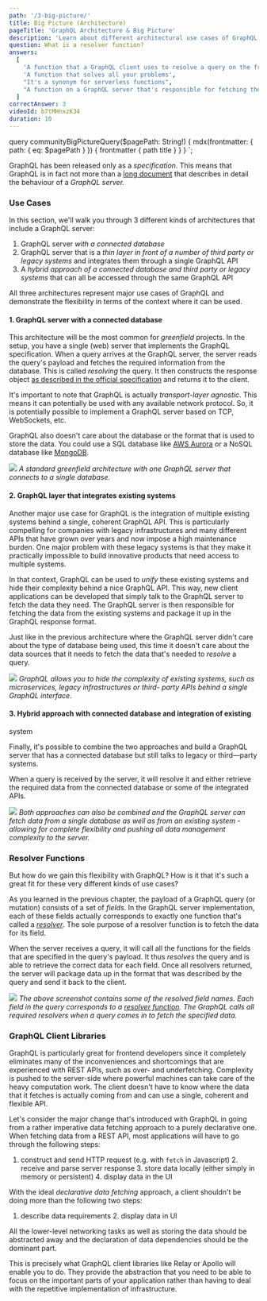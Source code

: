 ```yaml
---
path: '/3-big-picture/'
title: Big Picture (Architecture)
pageTitle: 'GraphQL Architecture & Big Picture'
description: 'Learn about different architectural use cases of GraphQL and the major components on the backend and the frontend, like resolver functions and client libraries.'
question: What is a resolver function?
answers:
  [
    'A function that a GraphQL client uses to resolve a query on the frontend',
    'A function that solves all your problems',
    "It's a synonym for serverless functions",
    "A function on a GraphQL server that's responsible for fetching the data for a single field",
  ]
correctAnswer: 3
videoId: b7tMHnxzK34
duration: 10
---
```



  query communityBigPictureQuery($pagePath: String!) {
    mdx(frontmatter: { path: { eq: $pagePath } }) {
      frontmatter {
        path
        title
      }
    }
  }
`;

GraphQL has been released only as a _specification_. This means that GraphQL is
in fact not more than a [long document](https://facebook.github.io/graphql/)
that describes in detail the behaviour of a _GraphQL server._

### Use Cases

In this section, we'll walk you through 3 different kinds of architectures that
include a GraphQL server:

1. GraphQL server _with a connected database_
2. GraphQL server that is a _thin layer in front of a number of third party or
   legacy systems_ and integrates them through a single GraphQL API
3. A _hybrid approach of a connected database and third party or legacy systems_
   that can all be accessed through the same GraphQL API

All three architectures represent major use cases of GraphQL and demonstrate
the flexibility in terms of the context where it can be used.

#### 1. GraphQL server with a connected database

This architecture will be the most common for _greenfield_ projects. In the
setup, you have a single (web) server that implements the GraphQL
specification. When a query arrives at the GraphQL server, the server reads the
query's payload and fetches the required information from the database. This is
called _resolving_ the query. It then constructs the response object [as
described in the official specification](https://facebook.github.io/graphql/#sec-Response)
and returns it to the client.

It's important to note that GraphQL is actually _transport-layer agnostic_.
This means it can potentially be used with any available network protocol. So,
it is potentially possible to implement a GraphQL server based on TCP,
WebSockets, etc.

GraphQL also doesn't care about the database or the format that is used to
store the data. You could use a SQL database like [AWS Aurora](https://aws.amazon.com/rds/aurora)
or a NoSQL database like [MongoDB](https://www.mongodb.com/).

![](https://imgur.com/cRE6oeb.png) _A standard greenfield architecture with one
GraphQL server that connects to a single database._

#### 2. GraphQL layer that integrates existing systems

Another major use case for GraphQL is the integration of multiple existing
systems behind a single, coherent GraphQL API. This is particularly compelling
for companies with legacy infrastructures and many different APIs that have
grown over years and now impose a high maintenance burden. One major problem
with these legacy systems is that they make it practically impossible to build
innovative products that need access to multiple systems.

In that context, GraphQL can be used to _unify_ these existing systems and hide
their complexity behind a nice GraphQL API. This way, new client applications
can be developed that simply talk to the GraphQL server to fetch the data they
need. The GraphQL server is then responsible for fetching the data from the
existing systems and package it up in the GraphQL response format.

Just like in the previous architecture where the GraphQL server didn't care
about the type of database being used, this time it doesn't care about the data
sources that it needs to fetch the data that's needed to _resolve_ a query.

![](https://imgur.com/zQggcSX.png) _GraphQL allows you to hide the complexity
of existing systems, such as microservices, legacy infrastructures or third-
party APIs behind a single GraphQL interface._

#### 3. Hybrid approach with connected database and integration of existing

system

Finally, it's possible to combine the two approaches and build a GraphQL server
that has a connected database but still talks to legacy or third—party systems.

When a query is received by the server, it will resolve it and either retrieve
the required data from the connected database or some of the integrated APIs.

![](https://imgur.com/73dByTz.png) _Both approaches can also be combined and
the GraphQL server can fetch data from a single database as well as from an
existing system - allowing for complete flexibility and pushing all data
management complexity to the server._

### Resolver Functions

But how do we gain this flexibility with GraphQL? How is it that it's such a
great fit for these very different kinds of use cases?

As you learned in the previous chapter, the payload of a GraphQL query (or
mutation) consists of a set of _fields_. In the GraphQL server implementation,
each of these fields actually corresponds to exactly one function that's called
a [_resolver_](http://graphql.org/learn/execution/#root-fields-resolvers). The
sole purpose of a resolver function is to fetch the data for its field.

When the server receives a query, it will call all the functions for the fields
that are specified in the query's payload. It thus _resolves_ the query and is
able to retrieve the correct data for each field. Once all resolvers returned,
the server will package data up in the format that was described by the query
and send it back to the client.

![](https://imgur.com/e1gBEP5.png) _The above screenshot contains some of the
resolved field names. Each field in the query corresponds to a [resolver
function](http://graphql.org/learn/execution/#root-fields-resolvers). The
GraphQL calls all required resolvers when a query comes in to fetch the
specified data._

### GraphQL Client Libraries

GraphQL is particularly great for frontend developers since it completely
eliminates many of the inconveniences and shortcomings that are experienced
with REST APIs, such as over- and underfetching. Complexity is pushed to the
server-side where powerful machines can take care of the heavy computation
work. The client doesn't have to know where the data that it fetches is
actually coming from and can use a single, coherent and flexible API.

Let's consider the major change that's introduced with GraphQL in going from a
rather imperative data fetching approach to a purely declarative one. When
fetching data from a REST API, most applications will have to go through the
following steps:

1. construct and send HTTP request (e.g. with `fetch` in Javascript) 2. receive
   and parse server response 3. store data locally (either simply in memory or
   persistent) 4. display data in the UI

With the ideal _declarative data fetching_ approach, a client shouldn't be
doing more than the following two steps:

1. describe data requirements 2. display data in UI

All the lower-level networking tasks as well as storing the data should be
abstracted away and the declaration of data dependencies should be the dominant
part.

This is precisely what GraphQL client libraries like Relay or Apollo will
enable you to do. They provide the abstraction that you need to be able to
focus on the important parts of your application rather than having to deal
with the repetitive implementation of infrastructure.
